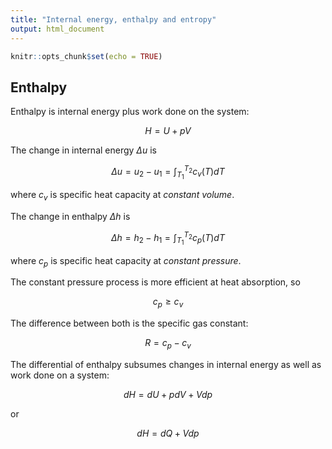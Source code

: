 ```yaml
---
title: "Internal energy, enthalpy and entropy"
output: html_document
---
```


```r
knitr::opts_chunk$set(echo = TRUE)
```

## Enthalpy

Enthalpy is internal energy plus work done on the system:

$$
H = U + pV
$$

The change in internal energy $\Delta u$ is

$$
\Delta u = u_2 - u_1 = \int_{T_1}^{T_2} c_v(T) dT
$$

where $c_v$ is specific heat capacity at *constant volume*.

The change in enthalpy $\Delta h$ is

$$
\Delta h = h_2 - h_1 = \int_{T_1}^{T_2} c_p(T) dT
$$

where $c_p$ is specific heat capacity at *constant pressure*.

The constant pressure process is more efficient at heat absorption, so

$$
c_p \ge c_v
$$

The difference between both is the specific gas constant:

$$
R = c_p - c_v
$$

The differential of enthalpy subsumes changes in internal energy as well as work done on a system:

$$
dH = dU + pdV + Vdp
$$

or

$$
dH = dQ + Vdp
$$
